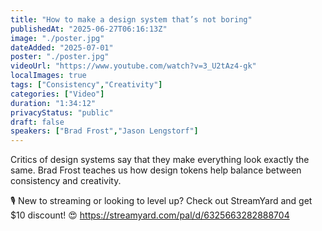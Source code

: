 ```yaml
---
title: "How to make a design system that’s not boring"
publishedAt: "2025-06-27T06:16:13Z"
image: "./poster.jpg"
dateAdded: "2025-07-01"
poster: "./poster.jpg"
videoUrl: "https://www.youtube.com/watch?v=3_U2tAz4-gk"
localImages: true
tags: ["Consistency","Creativity"]
categories: ["Video"]
duration: "1:34:12"
privacyStatus: "public"
draft: false
speakers: ["Brad Frost","Jason Lengstorf"]
---
```

Critics of design systems say that they make everything look exactly the same. Brad Frost teaches us how design tokens help balance between consistency and creativity.

🎙️ New to streaming or looking to level up? Check out StreamYard and get $10 discount! 😍 https://streamyard.com/pal/d/6325663282888704
